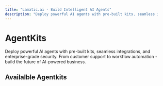 ```yaml
---
title: "Lamatic.ai - Build Intelligent AI Agents"
description: "Deploy powerful AI agents with pre-built kits, seamless integrations, and enterprise-grade security. From customer support to workflow automation - build the future of AI-powered business."
---
```



# AgentKits
Deploy powerful AI agents with pre-built kits, seamless integrations, and enterprise-grade security. From customer support to workflow automation - build the future of AI-powered business.

<FeaturesSection/>

## Availalble Agentkits

<AgentsKitsIndex />
